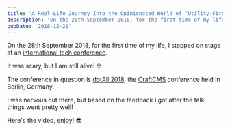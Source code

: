 ```yaml
---
title: 'A Real-Life Journey Into the Opinionated World of “Utility-First” CSS'
description: 'On the 28th September 2018, for the first time of my life, I stepped on stage at an international tech conference. It was scary, but I am still alive! 🤓'
pubDate: '2018-12-21'
---
```


<IntroText>
  
On the 28th September 2018, for the first time of my life, I stepped on stage at an [international tech conference](https://dotall.com/simon-vrachliotis).

It was scary, but I am still alive! 🤓

</IntroText>

The conference in question is [dotAll 2018](http://dotall.com/simon-vrachliotis), the [CraftCMS](https://simonswiss.com/talks/CraftCMS) conference held in Berlin, Germany.

I was nervous out there, but based on the feedback I got after the talk, things went pretty well!

Here's the video, enjoy! 😎

<VimeoVideo id="294976504" />
